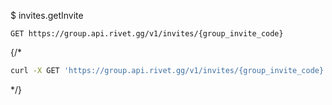 $ invites.getInvite
```
GET https://group.api.rivet.gg/v1/invites/{group_invite_code}
```


{/*<RequestExample>
```bash curl
curl -X GET 'https://group.api.rivet.gg/v1/invites/{group_invite_code}'
```
</RequestExample>*/}
